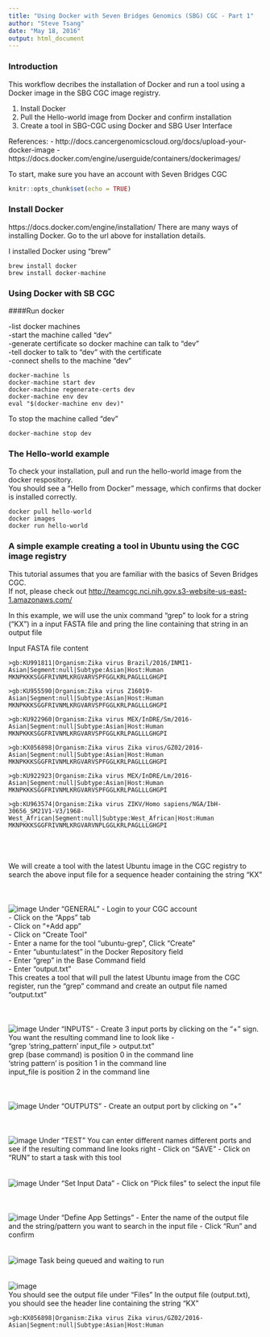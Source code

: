 ```yaml
---
title: "Using Docker with Seven Bridges Genomics (SBG) CGC - Part 1"
author: "Steve Tsang"
date: "May 18, 2016"
output: html_document
---
```


### Introduction

This workflow decribes the installation of Docker and run a tool using a Docker image in the SBG CGC image registry.

1. Install Docker
2. Pull the Hello-world image from Docker and confirm installation
3. Create a tool in SBG-CGC using Docker and SBG User Interface

References:
- http://docs.cancergenomicscloud.org/docs/upload-your-docker-image
- https://docs.docker.com/engine/userguide/containers/dockerimages/

To start, make sure you have an account with Seven Bridges CGC

```r
knitr::opts_chunk$set(echo = TRUE)
```

### Install Docker
https://docs.docker.com/engine/installation/
There are many ways of installing Docker.  Go to the url above for installation details.

I installed Docker using "brew"  

````{}
brew install docker
brew install docker-machine
````
### Using Docker with SB CGC
####Run docker

-list docker machines  
-start the machine called "dev"  
-generate certificate so docker machine can talk to "dev"  
-tell docker to talk to "dev" with the certificate  
-connect shells to the machine "dev"  

```{}
docker-machine ls
docker-machine start dev
docker-machine regenerate-certs dev
docker-machine env dev
eval "$(docker-machine env dev)"
```

To stop the machine called "dev"
````{eval=FALSE}
docker-machine stop dev
````

### The Hello-world example 
To check your installation, pull and run the hello-world image from the docker respository.   
You should see a "Hello from Docker" message, which confirms that docker is installed correctly.  

````{}
docker pull hello-world
docker images
docker run hello-world
`````

### A simple example creating a tool in Ubuntu using the CGC image registry  
This tutorial assumes that you are familiar with the basics of Seven Bridges CGC.  
If not, please check out <http://teamcgc.nci.nih.gov.s3-website-us-east-1.amazonaws.com/>  


In this example, we will use the unix command "grep" to look for a string ("KX") in a input FASTA file and pring the line containing that string in an output file  

Input FASTA file content  
````{}
>gb:KU991811|Organism:Zika virus Brazil/2016/INMI1-Asian|Segment:null|Subtype:Asian|Host:Human
MKNPKKKSGGFRIVNMLKRGVARVSPFGGLKRLPAGLLLGHGPI

>gb:KU955590|Organism:Zika virus Z16019-Asian|Segment:null|Subtype:Asian|Host:Human
MKNPKKKSGGFRIVNMLKRGVARVSPFGGLKRLPAGLLLGHGPI

>gb:KU922960|Organism:Zika virus MEX/InDRE/Sm/2016-Asian|Segment:null|Subtype:Asian|Host:Human
MKNPKKKSGGFRIVNMLKRGVARVSPFGGLKRLPAGLLLGHGPI

>gb:KX056898|Organism:Zika virus Zika virus/GZ02/2016-Asian|Segment:null|Subtype:Asian|Host:Human
MKNPKKKSGGFRIVNMLKRGVARVSPFGGLKRLPAGLLLGHGPI

>gb:KU922923|Organism:Zika virus MEX/InDRE/Lm/2016-Asian|Segment:null|Subtype:Asian|Host:Human
MKNPKKKSGGFRIVNMLKRGVARVSPFGGLKRLPAGLLLGHGPI

>gb:KU963574|Organism:Zika virus ZIKV/Homo sapiens/NGA/IbH-30656_SM21V1-V3/1968-West_African|Segment:null|Subtype:West_African|Host:Human
MKNPKKKSGGFRIVNMLKRGVARVNPLGGLKRLPAGLLLGHGPI
````
<br />
<br />
<br />
We will create a tool with the latest Ubuntu image in the CGC registry to search the above input file for a sequence header containing the string "KX"   
<br />
<br />
<br />
![image](../images/1.png)
Under "GENERAL"
- Login to your CGC account  
- Click on the "Apps" tab  
- Click on "+Add app"  
- Click on "Create Tool"  
- Enter a name for the tool "ubuntu-grep", Click "Create"  
- Enter "ubuntu:latest" in the Docker Repository field  
- Enter "grep" in the Base Command field  
- Enter "output.txt"  
This creates a tool that will pull the latest Ubuntu image from the CGC register, run the "grep" command and create an output file named "output.txt"   
<br />
<br />
<br />
![image](../images/2.png)
Under "INPUTS"
- Create 3 input ports by clicking on the "+" sign.
You want the resulting command line to look like -    
"grep 'string_pattern' input_file > output.txt"  
grep (base command) is position 0 in the command line  
'string pattern' is position 1 in the command line  
input_file is position 2 in the command line   
<br />
<br />
<br />
![image](../images/3.png)
Under "OUTPUTS"
- Create an output port by clicking on "+"  
<br />
<br />
<br />
![image](../images/4.png)
Under "TEST"
You can enter different names different ports and see if the resulting command line looks right
- Click on "SAVE"
- Click on "RUN" to start a task with this tool
<br />
<br />
<br />
![image](../images/6.png)
Under "Set Input Data"
- Click on "Pick files" to select the input file  
<br />
<br />
<br />
![image](../images/5.png)
Under "Define App Settings"
- Enter the name of the output file and the string/pattern you want to search in the input file
- Click "Run" and confirm
<br />
<br />
<br />
![image](../images/7.png)
Task being queued and waiting to run
<br />
<br />
<br />
![image](../images/8.png)
<br />
You should see the output file under "Files"
In the output file (output.txt), you should see the header line containing the string "KX"

````{}
>gb:KX056898|Organism:Zika virus Zika virus/GZ02/2016-Asian|Segment:null|Subtype:Asian|Host:Human
````

